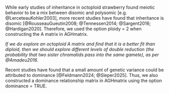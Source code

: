 <!-- Methods -->

While early studies of inheritance in octoploid strawberry found meiotic behavior to be a mix between disomic and polysomic [e.g. @LerceteauKohler2003], more recent studies have found that inheritance is disomic [@RousseauGueutin2008; @Tennessen2014; @Sargent2016; @Hardigan2020]. Therefore, we used the option ploidy = 2 when constructing the A matrix in AGHmatrix. 

*If we do explore an octoploid A matrix and find that it is a better fit than diploid, then we should explore different levels of double reduction (the probability that two sister chromatids pass into the same gamete), as per @Amadeu2016.*

Recent studies have found that a small amount of genetic variance could be attributed to dominance [@Feldmann2024; @Sleper2025]. Thus, we also constructed a dominance relationship matrix in AGHmatrix using the option dominance = TRUE. 
